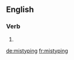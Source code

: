 ==English==

===Verb===
{{head|en|present participle}}

# {{present participle of|mistype|lang=en|nocat=1}}

[[de:mistyping]]
[[fr:mistyping]]